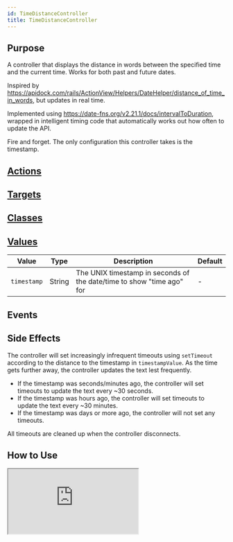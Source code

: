 ```yaml
---
id: TimeDistanceController
title: TimeDistanceController
---
```





## Purpose

A controller that displays the distance in words between the specified time and the current time. Works for both past and future dates.

Inspired by https://apidock.com/rails/ActionView/Helpers/DateHelper/distance_of_time_in_words, but updates in real time.

Implemented using https://date-fns.org/v2.21.1/docs/intervalToDuration, wrapped in intelligent timing code that automatically works out how often to update the API.

Fire and forget. The only configuration this controller takes is the timestamp.

## [Actions](https://stimulus.hotwire.dev/reference/actions)
<NoActions/>


## [Targets](https://stimulus.hotwire.dev/reference/targets)
<NoTargets/>


## [Classes](https://stimulus.hotwire.dev/reference/classes)
<NoClasses/>


## [Values](https://stimulus.hotwire.dev/reference/values)

| Value | Type | Description | Default |
| --- | --- | --- | --- |
| `timestamp` | String | The UNIX timestamp in seconds of the date/time to show "time ago" for | - |

## Events
<NoEvents/>

## Side Effects

The controller will set increasingly infrequent timeouts using `setTimeout` according to the distance to the timestamp in `timestampValue`. As the time gets further away, the controller updates the text lest frequently.

- If the timestamp was seconds/minutes ago, the controller will set timeouts to update the text every ~30 seconds.
- If the timestamp was hours ago, the controller will set timeouts to update the text every ~30 minutes.
- If the timestamp was days or more ago, the controller will not set any timeouts.

All timeouts are cleaned up when the controller disconnects.

## How to Use

<iframe
  src="https://codesandbox.io/embed/timedistancecontroller-r3m5e?fontsize=14&hidenavigation=1&theme=dark"
  style={{width: "100%", height: "500px", border: "0", borderRadius: "4px", overflow: "hidden"}}
  sandbox="allow-forms allow-modals allow-popups allow-presentation allow-same-origin allow-scripts"
/>


